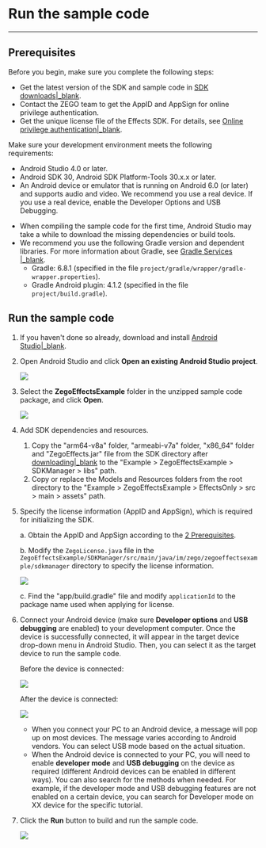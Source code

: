 # Run the sample code

---


## Prerequisites

Before you begin, make sure you complete the following steps:

- Get the latest version of the SDK and sample code in [SDK downloads\|_blank](!AI_Vision-ZegoEffects_downloads).
- Contact the ZEGO team to get the AppID and AppSign for online privilege authentication.
- Get the unique license file of the Effects SDK. For details, see [Online privilege authentication\|_blank](!Authenticate_users_with_tokens).

Make sure your development environment meets the following requirements:

* Android Studio 4.0 or later.
* Android SDK 30, Android SDK Platform-Tools 30.x.x or later.
* An Android device or emulator that is running on Android 6.0 (or later) and supports audio and video. We recommend you use a real device. If you use a real device, enable the Developer Options and USB Debugging.


<div class ='mk-hint'>


- When compiling the sample code for the first time, Android Studio may take a while to download the missing dependencies or build tools.
- We recommend you use the following Gradle version and dependent libraries. For more information about Gradle, see [Gradle Services \|_blank](https://services.gradle.org). 
  - Gradle: 6.8.1 (specified in the file `project/gradle/wrapper/gradle-wrapper.properties`).
  - Gradle Android plugin: 4.1.2 (specified in the file `project/build.gradle`).

</div>

## Run the sample code

1. If you haven't done so already, download and install [Android Studio\|_blank](https://developer.android.com/studio). 


2. Open Android Studio and click **Open an existing Android Studio project**.  
   <Frame width="512" height="auto" caption=""><img src="https://storage.zego.im/sdk-doc/Pics/ZegoEffects/Android/android_studio_open_project.png" /></Frame>

3. Select the **ZegoEffectsExample** folder in the unzipped sample code package, and click **Open**.  
   <Frame width="512" height="auto" caption=""><img src="https://storage.zego.im/sdk-doc/Pics/ZegoEffects/Android/open_effects_android_example.png" /></Frame>

4. Add SDK dependencies and resources.
    1. Copy the "arm64-v8a" folder, "armeabi-v7a" folder, "x86_64" folder and "ZegoEffects.jar" file from the SDK directory after [downloading\|_blank](!ZegoEffects_downloads) to the "Example > ZegoEffectsExample > SDKManager > libs" path.
    2. Copy or replace the Models and Resources folders from the root directory to the "Example > ZegoEffectsExample > EffectsOnly > src > main > assets" path.

5. Specify the license information (AppID and AppSign), which is required for initializing the SDK.

    a. Obtain the AppID and AppSign according to the [2 Prerequisites](9906#2).

    b. Modify the `ZegoLicense.java` file in the `ZegoEffectsExample/SDKManager/src/main/java/im/zego/zegoeffectsexample/sdkmanager` directory to specify the license information.  
   <Frame width="512" height="auto" caption=""><img src="https://storage.zego.im/sdk-doc/Pics/ZegoEffects/Android/specify_license_JAVA_EN.png" /></Frame>

    c. Find the "app/build.gradle" file and modify `applicationId` to the package name used when applying for license.


6. Connect your Android device (make sure **Developer options** and **USB debugging** are enabled) to your development computer. Once the device is successfully connected, it will appear in the target device drop-down menu in Android Studio. Then, you can select it as the target device to run the sample code.  

   Before the device is connected:

   <Frame width="512" height="auto" caption=""><img src="https://storage.zego.im/sdk-doc/Pics/ZegoEffects/Android/android_studio_no_device.png" /></Frame>

   After the device is connected:

    <Frame width="512" height="auto" caption=""><img src="https://storage.zego.im/sdk-doc/Pics/ZegoEffects/Android/android_studio_has_device.png" /></Frame>

    <div class = 'mk-hint'>

    - When you connect your PC to an Android device, a message will pop up on most devices. The message varies according to Android vendors. You can select USB mode based on the actual situation.
    - When the Android device is connected to your PC, you will need to enable **developer mode** and **USB debugging** on the device as required (different Android devices can be enabled in different ways). You can also search for the methods when needed. For example, if the developer mode and USB debugging features are not enabled on a certain device, you can search for Developer mode on XX device for the specific tutorial.
    </div>


7. Click the **Run** button to build and run the sample code.  
   <Frame width="512" height="auto" caption=""><img src="https://storage.zego.im/sdk-doc/Pics/ZegoEffects/Android/android_studio_build_and_run.png" /></Frame>
